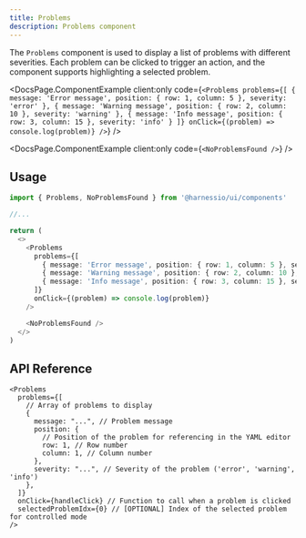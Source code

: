 ```yaml
---
title: Problems
description: Problems component
---
```


The `Problems` component is used to display a list of problems with different severities. Each problem can be clicked to trigger an action, and the component supports highlighting a selected problem.


<DocsPage.ComponentExample
  client:only
  code={`<Problems
  problems={[
    { message: 'Error message', position: { row: 1, column: 5 }, severity: 'error' },
    { message: 'Warning message', position: { row: 2, column: 10 }, severity: 'warning' },
    { message: 'Info message', position: { row: 3, column: 15 }, severity: 'info' }
  ]}
  onClick={(problem) => console.log(problem)}
/>`}
/>

<DocsPage.ComponentExample client:only code={`<NoProblemsFound />`} />

## Usage

```typescript jsx
import { Problems, NoProblemsFound } from '@harnessio/ui/components'

//...

return (
  <>
    <Problems
      problems={[
        { message: 'Error message', position: { row: 1, column: 5 }, severity: 'error' },
        { message: 'Warning message', position: { row: 2, column: 10 }, severity: 'warning' },
        { message: 'Info message', position: { row: 3, column: 15 }, severity: 'info' }
      ]}
      onClick={(problem) => console.log(problem)}
    />

    <NoProblemsFound />
  </>
)
```

## API Reference

```
<Problems
  problems={[
    // Array of problems to display
    {
      message: "...", // Problem message
      position: {
        // Position of the problem for referencing in the YAML editor
        row: 1, // Row number
        column: 1, // Column number
      },
      severity: "...", // Severity of the problem ('error', 'warning', 'info')
    },
  ]}
  onClick={handleClick} // Function to call when a problem is clicked
  selectedProblemIdx={0} // [OPTIONAL] Index of the selected problem for controlled mode
/>
```
